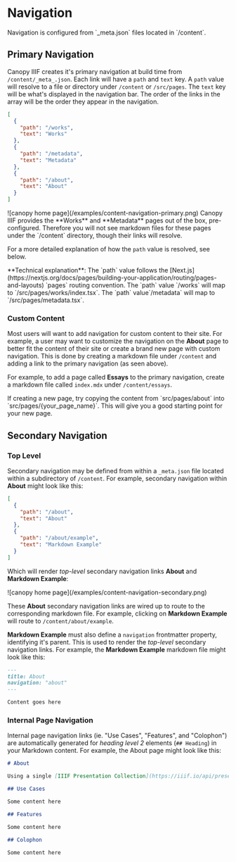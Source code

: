 
# Navigation

<Section size="1">
<Text size="4" mt="9">
     Navigation is configured from `_meta.json` files located in `/content`.
  </Text>

</Section>

## Primary Navigation

Canopy IIIF creates it's primary navigation at build time from `/content/_meta_.json`. Each link will have a `path` and `text` key. A `path` value will resolve to a file or directory under `/content` or `/src/pages`. The `text` key will be what's displayed in the navigation bar. The order of the links in the array will be the order they appear in the navigation.

```json filename="/content/_meta_.json"
[
  {
    "path": "/works",
    "text": "Works"
  },
  {
    "path": "/metadata",
    "text": "Metadata"
  },
  {
    "path": "/about",
    "text": "About"
  }
]
```

<Box m="9" my="6">
  ![canopy home page](/examples/content-navigation-primary.png)
</Box>

<Callout type="info">
  Canopy IIIF provides the **Works** and **Metadata** pages out of the box,
  pre-configured. Therefore you will not see markdown files for these pages
  under the `/content` directory, though their links will resolve.
</Callout>

For a more detailed explanation of how the `path` value is resolved, see below.

<Callout>
  **Technical explanation**: The `path` value follows the
  [Next.js](https://nextjs.org/docs/pages/building-your-application/routing/pages-and-layouts)
  `pages` routing convention. The `path` value `/works` will map to
  `/src/pages/works/index.tsx`. The `path` value`/metadata` will map to
  `/src/pages/metadata.tsx`.
</Callout>

### Custom Content

Most users will want to add navigation for custom content to their site. For example, a user may want to customize the navigation on the **About** page to better fit the content of their site or create a brand new page with custom navigation. This is done by creating a markdown file under `/content` and adding a link to the primary navigation (as seen above).

<FileTree>
  <FileTree.Folder name="content" defaultOpen>
    <FileTree.Folder name="about" defaultOpen>
      <FileTree.File name="_meta.json" />
      <FileTree.File name="index.mdx" />
      <FileTree.File name="example.mdx" />
    </FileTree.Folder>
  </FileTree.Folder>
</FileTree>

For example, to add a page called **Essays** to the primary navigation, create a markdown file called `index.mdx` under `/content/essays`.

<FileTree>
  <FileTree.Folder name="content" defaultOpen>
    <FileTree.Folder name="about" defaultOpen>
      <FileTree.File name="_meta.json" />
      <FileTree.File name="index.mdx" />
      <FileTree.File name="example.mdx" />
    </FileTree.Folder>
    <FileTree.Folder name="essays" defaultOpen>
      <FileTree.File name="_meta.json" />
      <FileTree.File name="index.mdx" />
      <FileTree.File name="page1.mdx" />
      <FileTree.File name="page2.mdx" />
    </FileTree.Folder>
  </FileTree.Folder>
</FileTree>

<Callout type="info">
  If creating a new page, try copying the content from `src/pages/about` into
  `src/pages/{your_page_name}`. This will give you a good starting point for
  your new page.
</Callout>

## Secondary Navigation

### Top Level

Secondary navigation may be defined from within a `_meta.json` file located within a subdirectory of `/content`. For example, secondary navigation within **About** might look like this:

```json filename="/content/about/_meta_.json"
[
  {
    "path": "/about",
    "text": "About"
  },
  {
    "path": "/about/example",
    "text": "Markdown Example"
  }
]
```

Which will render _top-level_ secondary navigation links **About** and **Markdown Example**:

<Box m="9" my="6">
  ![canopy home page](/examples/content-navigation-secondary.png)
</Box>

These **About** secondary navigation links are wired up to route to the corresponding markdown file. For example, clicking on **Markdown Example** will route to `/content/about/example`.

**Markdown Example** must also define a `navigation` frontmatter property, identifying it's parent. This is used to render the _top-level_ secondary navigation links. For example, the **Markdown Example** markdown file might look like this:

```markdown filename="/content/about/example.mdx" {3}
---
title: About
navigation: "about"
---

Content goes here
```

### Internal Page Navigation

Internal page navigation links (ie. "Use Cases", "Features", and "Colophon") are automatically generated for _heading level 2_ elements (`## Heading`) in your Markdown content. For example, the About page might look like this:

```markdown filename="/content/about/index.mdx"
# About

Using a single [IIIF Presentation Collection](https://iiif.io/api/presentation/3.0/#overview-collection) as a data source, Canopy IIIF (Canopy) generates a browseable, searchable, customizable, and contextually-driven static site using Next.js without duplicating content.

## Use Cases

Some content here

## Features

Some content here

## Colophon

Some content here
```
